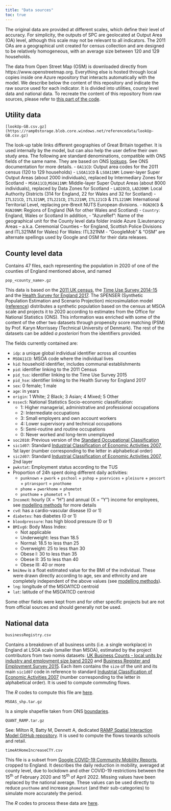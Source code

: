 ```yaml
---
title: "Data sources"
toc: true
---
```


The original data are provided at different scales, which define their level of accuracy. For simplicity, the outputs of SPC are geolocated at Output Area (OA) level, although this scale may not be relevant to all indicators. The 2011 OAs are a geographical unit created for census collection and are designed to be relatively homogeneous, with an average size between 120 and 129 households.

The data from Open Street Map (OSM) is downloaded directly from https://www.openstreetmap.org. Everything else is hosted through local copies inside one Azure repository that interacts automatically with the model. We describe below the content of this repository and indicate the raw source used for each indicator. It is divided into utilities, county level data and national data. To recreate the content of this repository from raw sources, please refer to [this part of the code](https://github.com/alan-turing-institute/uatk-spc/tree/main/scripts/data_prep).

## Utility data

```
[lookUp-GB.csv.gz](https://ramp0storage.blob.core.windows.net/referencedata/lookUp-GB.csv.gz)
```

The look-up table links different geographies of Great Britain together. It is used internally by the model, but can also help the user define their own study area. The following are standard denominations, compatible with ONS fields of the same name. They are based on ONS [lookups](https://geoportal.statistics.gov.uk/). See ONS documentation for more details.
- `OA11CD`: Output area codes for the 2011 census (120 to 129 households)
- `LSOA11CD` & `LSOA11NM`: Lower-layer Super Output Areas (about 2000 individuals), replaced by Intermediary Zones for Scotland
- `MSOA11CD`,`MSOA11NM`: Middle-layer Super Output Areas (about 8000 individuals), replaced by Data Zones for Scotland
- `LAD20CD`, `LAD20NM`: Local Authority Districts (314 for England, 22 for Wales and 32 for Scotland)
- `ITL321CD`, `ITL321NM`, `ITL221CD`, `ITL221NM`, `ITL121CD` & `ITL121NM`: International Territorial Level, replacing pre-Brexit NUTS European divisions.
- `RGN20CD` & `RGN20NM`: Regions of England (NA for other Wales and Scotland)
- `Country`: England, Wales or Scotland
In addition,
- "AzureRef": Name of the geographical unit for the County level data folder inside Azure (Lieutenancy Areas -- a.k.a. Ceremonial Counties -- for England, Scottish Police Divisions and ITL321NM for Wales)
For Wales: ITL321NM
- "GoogleMob" & "OSM" are alternate spellings used by Google and OSM for their data releases.

## County level data

Contains 47 files, each representing the population in 2020 of one of the counties of England mentioned above, and named

```
pop_<county_name>.gz
```

This data is based on the [2011 UK census](http://dx.doi.org/10.5257/census/aggregate-2011-1), the [Time Use Survey 2014-15](http://dx.doi.org/10.5255/UKDA-SN-8128-1) and the [Health Survey for England 2017](http://dx.doi.org/10.5255/UKDA-SN-8488-2). The SPENSER (Synthetic Population Estimation and Scenario Projection) microsimulation model ([reference](http://dx.doi.org/10.1111/gean.12320)) distributes a synthetic population based on the census at MSOA scale and projects it to 2020 according to estimates from the Office for National Statistics (ONS). This information was enriched with some of the content of the other two datasets through propensity score matching (PSM) by Prof. Karyn Morrissey (Technical University of Denmark). The rest of the datasets can be added _a posteriori_ from the identifiers provided.

The fields currently contained are:

- `idp`: a unique global individual identifier across all counties
- `MSOA11CD`: MSOA code where the individual lives
- `hid`: household identifier, includes communal establishments
- `pid`: identifier linking to the 2011 Census
- `pid_tus`: identifier linking to the Time Use Survey 2015
- `pid_hse`: identifier linking to the Health Survey for England 2017
- `sex`: 0 female; 1 male
- `age`: in years
- `origin`: 1 White; 2 Black; 3 Asian; 4 Mixed; 5 Other
- `nssec5`: National Statistics Socio-economic classification:
  - 1: Higher managerial, administrative and professional occupations
  - 2: Intermediate occupations
  - 3: Small employers and own account workers
  - 4: Lower supervisory and technical occupations
  - 5: Semi-routine and routine occupations
  - 0: Never worked and long-term unemployed
- `soc2010`: Previous version of the [Standard Occupational Classification](https://www.ons.gov.uk/methodology/classificationsandstandards/standardoccupationalclassificationsoc/soc2010)
- `sic1d07`: Standard [Industrial Classification of Economic Activities 2007](https://www.ons.gov.uk/methodology/classificationsandstandards/ukstandardindustrialclassificationofeconomicactivities), 1st layer (number corresponding to the letter in alphabetical order)
- `sic2d07`: Standard [Industrial Classification of Economic Activities 2007](https://www.ons.gov.uk/methodology/classificationsandstandards/ukstandardindustrialclassificationofeconomicactivities), 2nd layer
- `pwkstat`: Employment status according to the TUS
- Proportion of 24h spent doing different daily activities:
  - `punknown` + `pwork` + `pschool` + `pshop` + `pservices` + `pleisure` + `pescort` + `ptransport` = `pnothome`
  - `phome` + `pworkhome` = `phometot`
  - `pnothome` + `phometot` = 1
- `IncomeX`: hourly (X = "H") and annual (X = "Y") income for employees, see [modelling methods](https://alan-turing-institute.github.io/uatk-spc/modelling_methods.html) for more details
- `cvd`: has a cardio-vascular disease (0 or 1)
- `diabetes`: has diabetes (0 or 1)
- `bloodpressure`: has high blood pressure (0 or 1)
- `BMIvg6`: Body Mass Index:
  - Not applicable
  - Underweight: less than 18.5
  - Normal: 18.5 to less than 25
  - Overweight: 25 to less than 30
  - Obese I: 30 to less than 35
  - Obese II: 35 to less than 40
  - Obese III: 40 or more
- `bmiNew` is a float estimated value for the BMI of the individual. These were drawn directly according to age, sex and ethnicity and are completely independent of the above values (see [modelling methods](https://alan-turing-institute.github.io/uatk-spc/modelling_methods.html)).
- `lng`: longitude of the MSOA11CD centroid
- `lat`: latitude of the MSOA11CD centroid

Some other fields were kept from and for other specific projects but are not from official sources and should generally not be used.

## National data

```
businessRegistry.csv
```

Contains a breakdown of all business units (i.e. a single workplace) in England at LSOA scale (smaller than MSOA), estimated by the project contributors from two nomis datasets: [UK Business Counts - local units by industry and employment size band 2020](https://www.nomisweb.co.uk/datasets/idbrlu) and [Business Register and Employment Survey 2015](https://www.nomisweb.co.uk/datasets/newbrespub). Each item contains the `size` of the unit and its main `sic1d07` code in reference to standard [Industrial Classification of Economic Activities 2007](https://www.ons.gov.uk/methodology/classificationsandstandards/ukstandardindustrialclassificationofeconomicactivities) (number corresponding to the letter in alphabetical order). It is used to compute commuting flows.

The <i>R</i> codes to compute this file are [here](https://github.com/alan-turing-institute/uatk-spc/blob/main/scripts/data_prep/createWorkplaceFile.R).

```
MSOAS_shp.tar.gz
```

Is a simple shapefile taken from ONS [boundaries](https://geoportal.statistics.gov.uk/).

```
QUANT_RAMP.tar.gz
```

See: Milton R, Batty M, Dennett A, dedicated [RAMP Spatial Interaction Model GitHub repository](https://github.com/maptube/QUANT_RAMP). It is used to compute the flows towards schools and retail.

```
timeAtHomeIncreaseCTY.csv
```

This file is a subset from [Google COVID-19 Community Mobility Reports](https://www.google.com/covid19/mobility/), cropped to England. It describes the daily reduction in mobility, averaged at county level, due to lockdown and other COVID-19 restrictions between the 15<sup>th</sup> of February 2020 and 15<sup>th</sup> of April 2022. Missing values have been replaced by the national average. These values can be used directly to reduce `pnothome` and increase `phometot` (and their sub-categories) to simulate more accurately the period.

The <i>R</i> codes to process these data are [here](https://github.com/alan-turing-institute/uatk-spc/blob/main/scripts/data_prep/createMobilityFile.R).
